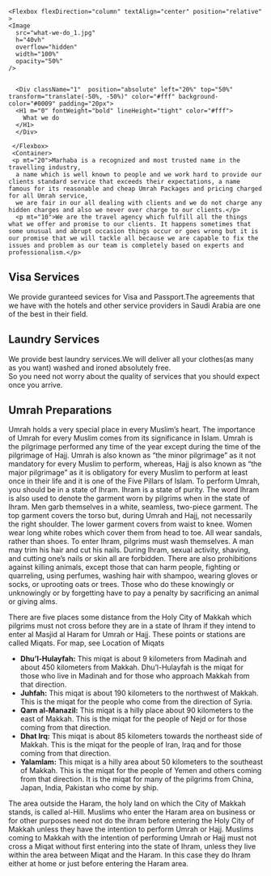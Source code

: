 <Section pt="0">
  
    <Flexbox flexDirection="column" textAlign="center" position="relative" >
    <Image
      src="what-we-do_1.jpg"
      h="40vh"
      overflow="hidden"
      width="100%"
      opacity="50%"
    />
    
    
      <Div className="1"  position="absolute" left="20%" top="50%" transform="translate(-50%, -50%)" color="#fff" background-color="#0009" padding="20px">
      <H1 m="0" fontWeight="bold" lineHeight="tight" color="#fff">
        What we do
      </H1>
      </Div>
    
     </Flexbox>
     <Container>
     <p mt="20">Marhaba is a recognized and most trusted name in the travelling industry,
      a name which is well known to people and we work hard to provide our clients standard service that exceeds their expectations, a name famous for its reasonable and cheap Umrah Packages and pricing charged for all Umrah service, 
      we are fair in our all dealing with clients and we do not charge any hidden charges and also we never over charge to our clients.</p> 
      <p mt="10">We are the travel agency which fulfill all the things what we offer and promise to our clients. It happens sometimes that some unusual and abrupt occasion things occur or goes wrong but it is our promise that we will tackle all because we are capable to fix the issues and problem as our team is completely based on experts and professionalism.</p>

<h2 fontSize="3xl|4xl">Visa Services</h2>
<p>We provide guranteed sevices for Visa and Passport.The agreements that we have with
the hotels and other service providers in Saudi Arabia are one of the best in their
field.</p>

<h2 fontSize="3xl|4xl">Laundry Services</h2>
We provide best laundry services.We will deliver all your clothes(as many as you
want) washed and ironed absolutely free.
<br />
So you need not worry about the quality of services that you should expect once you
arrive.

<h2 fontSize="3xl|4xl">Umrah Preparations</h2>
<p>
Umrah holds a very special place in every Muslim’s heart. The importance of Umrah
for every Muslim comes from its significance in Islam. Umrah is the pilgrimage performed
any time of the year except during the time of the pilgrimage of Hajj. Umrah is also
known as “the minor pilgrimage” as it not mandatory for every Muslim to perform,
whereas, Hajj is also known as “the major pilgrimage” as it is obligatory for every
Muslim to perform at least once in their life and it is one of the Five Pillars of
Islam. To perform Umrah, you should be in a state of Ihram. Ihram is a state of purity.
The word Ihram is also used to denote the garment worn by pilgrims when in the state
of Ihram. Men garb themselves in a white, seamless, two-piece garment. The top garment
covers the torso but, during Umrah and Hajj, not necessarily the right shoulder.
The lower garment covers from waist to knee. Women wear long white robes which cover
them from head to toe. All wear sandals, rather than shoes. To enter Ihram, pilgrims
must wash themselves. A man may trim his hair and cut his nails. During Ihram, sexual
activity, shaving, and cutting one’s nails or skin all are forbidden. There are also
prohibitions against killing animals, except those that can harm people, fighting
or quarreling, using perfumes, washing hair with shampoo, wearing gloves or socks,
or uprooting oats or trees. Those who do these knowingly or unknowingly or by forgetting
have to pay a penalty by sacrificing an animal or giving alms.</p>
<p fontWeight="bold">
There are five places some distance from the Holy City of Makkah which pilgrims must not cross before they are in a state of Ihram if they intend to enter al Masjid al Haram for Umrah or Hajj. These points or stations are called Miqats. For map, see Location of Miqats
</p>
<ul>
  <li my="2">
<b>Dhu’l-Hulayfah:</b> This miqat is about 9 kilometers from Madinah and about 450 kilometers from Makkah. Dhu’l-Hulayfah is the miqat for those who live in Madinah and for those who approach Makkah from that direction.
</li>
<li my="2">
<b>Juhfah:</b> This miqat is about 190 kilometers to the northwest of Makkah. This is the miqat for the people who come from the direction of Syria.
</li>
<li my="2">
<b>Qarn al-Manazil:</b> This miqat is a hilly place about 90 kilometers to the east of Makkah. This is the miqat for the people of Nejd or for those coming from that direction.
</li>
<li my="2">
<b>Dhat Irq:</b> This miqat is about 85 kilometers towards the northeast side of Makkah. This is the miqat for the people of Iran, Iraq and for those coming from that direction.
</li>
<li my="2">
<b>Yalamlam:</b> This miqat is a hilly area about 50 kilometers to the southeast of Makkah. This is the miqat for the people of Yemen and others coming from that direction. It is the miqat for many of the pilgrims from China, Japan, India, Pakistan who come by ship.
</li>
</ul>
<p my="10">
The area outside the Haram, the holy land on which the City of Makkah stands, is called al-Hill. Muslims who enter the Haram area on business or for other purposes need not do the ihram before entering the Holy City of Makkah unless they have the intention to perform Umrah or Hajj. Muslims coming to Makkah with the intention of performing Umrah or Hajj must not cross a Miqat without first entering into the state of Ihram, unless they live within the area between Miqat and the Haram. In this case they do Ihram either at home or just before entering the Haram area.
</p>
</Container>
</Section>
